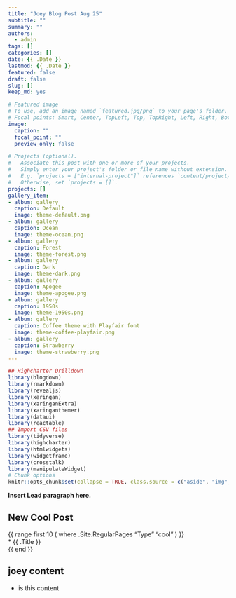 ```yaml
---
title: "Joey Blog Post Aug 25"
subtitle: ""
summary: ""
authors:
  - admin
tags: []
categories: []
date: {{ .Date }}
lastmod: {{ .Date }}
featured: false
draft: false
slug: []
keep_md: yes

# Featured image
# To use, add an image named `featured.jpg/png` to your page's folder.
# Focal points: Smart, Center, TopLeft, Top, TopRight, Left, Right, BottomLeft, Bottom, BottomRight.
image:
  caption: ""
  focal_point: ""
  preview_only: false

# Projects (optional).
#   Associate this post with one or more of your projects.
#   Simply enter your project's folder or file name without extension.
#   E.g. `projects = ["internal-project"]` references `content/project/deep-learning/index.md`.
#   Otherwise, set `projects = []`.
projects: []
gallery_item:
- album: gallery
  caption: Default
  image: theme-default.png
- album: gallery
  caption: Ocean
  image: theme-ocean.png
- album: gallery
  caption: Forest
  image: theme-forest.png
- album: gallery
  caption: Dark
  image: theme-dark.png
- album: gallery
  caption: Apogee
  image: theme-apogee.png
- album: gallery
  caption: 1950s
  image: theme-1950s.png
- album: gallery
  caption: Coffee theme with Playfair font
  image: theme-coffee-playfair.png
- album: gallery
  caption: Strawberry
  image: theme-strawberry.png
---
```


```r
## Highcharter Drilldown
library(blogdown)
library(rmarkdown)
library(revealjs)
library(xaringan)
library(xaringanExtra)
library(xaringanthemer)
library(dataui)
library(reactable)
## Import CSV files
library(tidyverse)
library(highcharter)
library(htmlwidgets)
library(widgetframe)
library(crosstalk)
library(manipulateWidget)
# Chunk options
knitr::opts_chunk$set(collapse = TRUE, class.source = c("aside", "img", "drilld", "rect")) # nolint
```

**Insert Lead paragraph here.**

## New Cool Post

{{ range first 10 ( where .Site.RegularPages "Type" "cool" ) }}\
\* {{ .Title }}\
{{ end }}

## joey content

-   is this content
